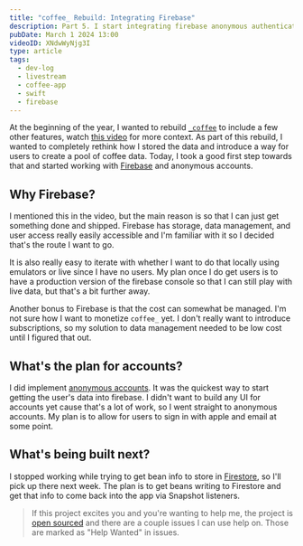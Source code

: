 ```yaml
---
title: "coffee_ Rebuild: Integrating Firebase"
description: Part 5. I start integrating firebase anonymous authentication and security rules.
pubDate: March 1 2024 13:00
videoID: XNdwWyNjg3I
type: article
tags:
  - dev-log
  - livestream
  - coffee-app
  - swift
  - firebase
---
```


<YouTube id={frontmatter.videoID}/>

At the beginning of the year, I wanted to rebuild [`_coffee`](https://heyjay.url.lol/coffeetrackergh) to include a few other features, watch [this video](https://youtube.com/live/nkVbtRdgF8E?feature=share) for more context. As part of this rebuild, I wanted to completely rethink how I stored the data and introduce a way for users to create a pool of coffee data. Today, I took a good first step towards that and started working with [Firebase](https://firebase.google.com/) and anonymous accounts.

## Why Firebase?

I mentioned this in the video, but the main reason is so that I can just get something done and shipped. Firebase has storage, data management, and user access really easily accessible and I'm familiar with it so I decided that's the route I want to go.

It is also really easy to iterate with whether I want to do that locally using emulators or live since I have no users. My plan once I do get users is to have a production version of the firebase console so that I can still play with live data, but that's a bit further away.

Another bonus to Firebase is that the cost can somewhat be managed. I'm not sure how I want to monetize `coffee_` yet. I don't really want to introduce subscriptions, so my solution to data management needed to be low cost until I figured that out.

## What's the plan for accounts?

I did implement [anonymous accounts](https://firebase.google.com/docs/auth/ios/anonymous-auth). It was the quickest way to start getting the user's data into firebase. I didn't want to build any UI for accounts yet cause that's a lot of work, so I went straight to anonymous accounts. My plan is to allow for users to sign in with apple and email at some point.

## What's being built next?

I stopped working while trying to get bean info to store in [Firestore](https://firebase.google.com/docs/firestore), so I'll pick up there next week. The plan is to get beans writing to Firestore and get that info to come back into the app via Snapshot listeners.

> If this project excites you and you're wanting to help me, the project is [open sourced](https://heyjay.url.lol/coffeetrackergh) and there are a couple issues I can use help on. Those are marked as "Help Wanted" in issues.